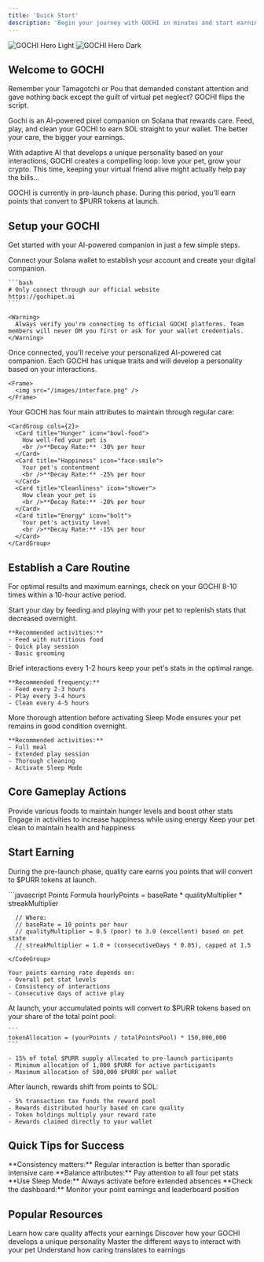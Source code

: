 ```yaml
---
title: 'Quick Start'
description: 'Begin your journey with GOCHI in minutes and start earning rewards'
---
```


<img
  className="block dark:hidden"
  src="https://media.discordapp.net/attachments/1224667348620021830/1360179979660427374/gochibanner3.webp?ex=67fb7f52&is=67fa2dd2&hm=ac7b5430613eabcfa4adbb9bbdf08a1cfa10b0ab2938a6cf8ed568d139dc90a8&=&format=webp&width=1637&height=545"
  alt="GOCHI Hero Light"
/>
<img
  className="hidden dark:block"
  src="https://media.discordapp.net/attachments/1224667348620021830/1360179979660427374/gochibanner3.webp?ex=67fb7f52&is=67fa2dd2&hm=ac7b5430613eabcfa4adbb9bbdf08a1cfa10b0ab2938a6cf8ed568d139dc90a8&=&format=webp&width=1637&height=545"
  alt="GOCHI Hero Dark"
/>

## Welcome to GOCHI

Remember your Tamagotchi or Pou that demanded constant attention and gave nothing back except the guilt of virtual pet neglect? GOCHI flips the script.

Gochi is an AI-powered pixel companion on Solana that rewards care. Feed, play, and clean your GOCHI to earn SOL straight to your wallet. The better your care, the bigger your earnings.

With adaptive AI that develops a unique personality based on your interactions, GOCHI creates a compelling loop: love your pet, grow your crypto. This time, keeping your virtual friend alive might actually help pay the bills... 

<Note>
  GOCHI is currently in pre-launch phase. During this period, you'll earn points that convert to $PURR tokens at launch.
</Note>

## Setup your GOCHI

Get started with your AI-powered companion in just a few simple steps.

<Steps>
  <Step title="Create Your Account">
    Connect your Solana wallet to establish your account and create your digital companion.
    
    ```bash
    # Only connect through our official website
    https://gochipet.ai
    ```

    <Warning>
      Always verify you're connecting to official GOCHI platforms. Team members will never DM you first or ask for your wallet credentials.
    </Warning>
  </Step>
  <Step title="Meet Your GOCHI">
    Once connected, you'll receive your personalized AI-powered cat companion. Each GOCHI has unique traits and will develop a personality based on your interactions.
    
    <Frame>
      <img src="/images/interface.png" />
    </Frame>
  </Step>
  <Step title="Understand Basic Care">
    Your GOCHI has four main attributes to maintain through regular care:
    
    <CardGroup cols={2}>
      <Card title="Hunger" icon="bowl-food">
        How well-fed your pet is
        <br />**Decay Rate:** -30% per hour
      </Card>
      <Card title="Happiness" icon="face-smile">
        Your pet's contentment
        <br />**Decay Rate:** -25% per hour
      </Card>
      <Card title="Cleanliness" icon="shower">
        How clean your pet is
        <br />**Decay Rate:** -20% per hour
      </Card>
      <Card title="Energy" icon="bolt">
        Your pet's activity level
        <br />**Decay Rate:** -15% per hour
      </Card>
    </CardGroup>
  </Step>
</Steps>

## Establish a Care Routine

For optimal results and maximum earnings, check on your GOCHI 8-10 times within a 10-hour active period.

<AccordionGroup>
  <Accordion icon="sun" title="Morning Care">
    Start your day by feeding and playing with your pet to replenish stats that decreased overnight.
    
    **Recommended activities:**
    - Feed with nutritious food
    - Quick play session
    - Basic grooming
  </Accordion>
  <Accordion icon="clock" title="Regular Check-ins">
    Brief interactions every 1-2 hours keep your pet's stats in the optimal range.
    
    **Recommended frequency:**
    - Feed every 2-3 hours
    - Play every 3-4 hours
    - Clean every 4-5 hours
  </Accordion>
  <Accordion icon="moon" title="Evening Care">
    More thorough attention before activating Sleep Mode ensures your pet remains in good condition overnight.
    
    **Recommended activities:**
    - Full meal
    - Extended play session
    - Thorough cleaning
    - Activate Sleep Mode
  </Accordion>
</AccordionGroup>

## Core Gameplay Actions

<CardGroup cols={3}>
  <Card title="Feeding" icon="utensils" href="/care-activities#feeding">
    Provide various foods to maintain hunger levels and boost other stats
  </Card>
  <Card title="Playing" icon="toy" href="/care-activities#playing">
    Engage in activities to increase happiness while using energy
  </Card>
  <Card title="Cleaning" icon="broom" href="/care-activities#cleaning">
    Keep your pet clean to maintain health and happiness
  </Card>
</CardGroup>

## Start Earning

During the pre-launch phase, quality care earns you points that will convert to $PURR tokens at launch.

<Tabs>
  <Tab title="Points Earning">
    <CodeGroup>
      ```javascript Points Formula
      hourlyPoints = baseRate * qualityMultiplier * streakMultiplier
      
      // Where:
      // baseRate = 10 points per hour
      // qualityMultiplier = 0.5 (poor) to 3.0 (excellent) based on pet state
      // streakMultiplier = 1.0 + (consecutiveDays * 0.05), capped at 1.5
      ```
    </CodeGroup>

    Your points earning rate depends on:
    - Overall pet stat levels
    - Consistency of interactions
    - Consecutive days of active play
  </Tab>
  <Tab title="Token Conversion">
    At launch, your accumulated points will convert to $PURR tokens based on your share of the total point pool:
    
    ```
    tokenAllocation = (yourPoints / totalPointsPool) * 150,000,000
    ```
    
    - 15% of total $PURR supply allocated to pre-launch participants
    - Minimum allocation of 1,000 $PURR for active participants
    - Maximum allocation of 500,000 $PURR per wallet
  </Tab>
  <Tab title="Post-Launch Rewards">
    After launch, rewards shift from points to SOL:
    
    - 5% transaction tax funds the reward pool
    - Rewards distributed hourly based on care quality
    - Token holdings multiply your reward rate
    - Rewards claimed directly to your wallet
  </Tab>
</Tabs>

## Quick Tips for Success

<Check>
  **Consistency matters:** Regular interaction is better than sporadic intensive care
</Check>
<Check>
  **Balance attributes:** Pay attention to all four pet stats
</Check>
<Check>
  **Use Sleep Mode:** Always activate before extended absences
</Check>
<Check>
  **Check the dashboard:** Monitor your point earnings and leaderboard position
</Check>

## Popular Resources

<CardGroup cols={2}>
  <Card title="Pet Stats & Needs" icon="chart-line" href="/pet-mechanics-ai/pet-stats-needs">
    Learn how care quality affects your earnings
  </Card>
  <Card title="AI Personality System" icon="robot" href="/pet-mechanics-ai/ai-personality">
    Discover how your GOCHI develops a unique personality
  </Card>
  <Card title="Care Activities" icon="hand-holding-heart" href="/pet-mechanics-ai/care-activities">
    Master the different ways to interact with your pet
  </Card>
  <Card title="Earning Mechanics" icon="coins" href="/earning-mechanics/care-to-earn">
    Understand how caring translates to earnings
  </Card>
</CardGroup>